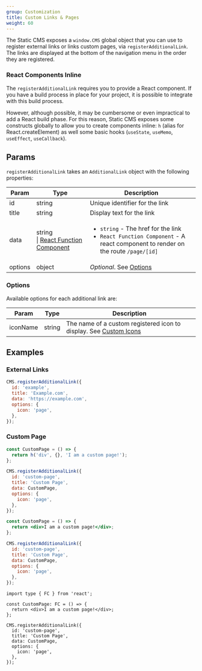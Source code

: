 ```yaml
---
group: Customization
title: Custom Links & Pages
weight: 60
---
```


The Static CMS exposes a `window.CMS` global object that you can use to register external links or links custom pages, via `registerAdditionalLink`. The links are displayed at the bottom of the navigation menu in the order they are registered.

### React Components Inline

The `registerAdditionalLink` requires you to provide a React component. If you have a build process in place for your project, it is possible to integrate with this build process.

However, although possible, it may be cumbersome or even impractical to add a React build phase. For this reason, Static CMS exposes some constructs globally to allow you to create components inline: `h` (alias for React.createElement) as well some basic hooks (`useState`, `useMemo`, `useEffect`, `useCallback`).

## Params

`registerAdditionalLink` takes an `AdditionalLink` object with the following properties:

| Param   | Type                                                                                          | Description                                                                                                                                   |
| ------- | --------------------------------------------------------------------------------------------- | --------------------------------------------------------------------------------------------------------------------------------------------- |
| id      | string                                                                                        | Unique identifier for the link                                                                                                                |
| title   | string                                                                                        | Display text for the link                                                                                                                     |
| data    | string<br />\| [React Function Component](https://reactjs.org/docs/components-and-props.html) | <ul><li>`string` - The href for the link</li><li>`React Function Component` - A react component to render on the route `/page/[id]`</li></ul> |
| options | object                                                                                        | _Optional_. See [Options](#options)                                                                                                           |

### Options

Available options for each additional link are:

| Param    | Type   | Description                                                                             |
| -------- | ------ | --------------------------------------------------------------------------------------- |
| iconName | string | The name of a custom registered icon to display. See [Custom Icons](/docs/custom-icons) |

## Examples

### External Links

```js
CMS.registerAdditionalLink({
  id: 'example',
  title: 'Example.com',
  data: 'https://example.com',
  options: {
    icon: 'page',
  },
});
```

### Custom Page

<CodeTabs>

```js
const CustomPage = () => {
  return h('div', {}, 'I am a custom page!');
};

CMS.registerAdditionalLink({
  id: 'custom-page',
  title: 'Custom Page',
  data: CustomPage,
  options: {
    icon: 'page',
  },
});
```

```jsx
const CustomPage = () => {
  return <div>I am a custom page!</div>;
};

CMS.registerAdditionalLink({
  id: 'custom-page',
  title: 'Custom Page',
  data: CustomPage,
  options: {
    icon: 'page',
  },
});
```

```tsx
import type { FC } from 'react';

const CustomPage: FC = () => {
  return <div>I am a custom page!</div>;
};

CMS.registerAdditionalLink({
  id: 'custom-page',
  title: 'Custom Page',
  data: CustomPage,
  options: {
    icon: 'page',
  },
});
```

</CodeTabs>
